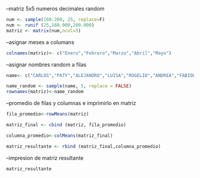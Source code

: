 --matriz 5x5 numeros decimales random
```r
num <- sample(160:200, 25, replace=F)
num <- runif (25,160.000,200.000)
matriz <- matrix(num,ncol=5)
```


--asignar meses a columans
```r
colnames(matriz)<- c("Enero","Febrero","Marzo","Abril","Mayo")
```


--asignar nombres random a filas
```r
name<- c("CARLOS","PATY","ALEJANDRO","LUISA","ROGELIO","ANDREA","FABIOLA","SAUL","GUSTAVO","PEDRO","JUAN","LIGIA","CHRISTIAN","WALTER","JOSE","OSCAR","PEDRO","ELMER","ALEXANDER")

name_random <- sample(name, 5, replace = FALSE)
rownames(matriz)<-name_random
```


--promedio de filas y columnas e imprimirlo en matriz
```r
fila_promedio<-rowMeans(matriz)

matriz_final <- cbind (matriz, fila_promedio)

columna_promedio<-colMeans(matriz_final)

matriz_resultante <- rbind (matriz_final,columna_promedio)
```

--impresion de matriz resultante
```r
matriz_resultante
```

